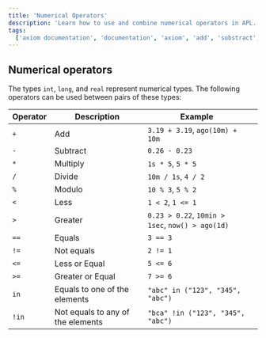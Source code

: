 ```yaml
---
title: 'Numerical Operators'
description: 'Learn how to use and combine numerical operators in APL.'
tags:
  ['axiom documentation', 'documentation', 'axiom', 'add', 'substract', 'multiply', 'divide', 'modulo', 'less', 'greater', 'equals', 'not equals', 'less or equal']
---
```


## Numerical operators

The types `int`, `long`, and `real` represent numerical types. The following operators can be used between pairs of these types:

| **Operator** | **Description**                   | **Example**                                      |     |
| ------------ | --------------------------------- | ------------------------------------------------ | --- |
| `+`          | Add                               | `3.19 + 3.19`, `ago(10m) + 10m`                  |
| `-`          | Subtract                          | `0.26 - 0.23`                                    |
| `*`          | Multiply                          | `1s * 5`, `5 * 5`                                |
| `/`          | Divide                            | `10m / 1s`, `4 / 2`                              |
| `%`          | Modulo                            | `10 % 3`, `5 % 2`                                |
| `<`          | Less                              | `1 < 2`, `1 <= 1`                                |
| `>`          | Greater                           | `0.23 > 0.22`, `10min > 1sec`, `now() > ago(1d)` |
| `==`         | Equals                            | `3 == 3`                                         |
| `!=`         | Not equals                        | `2 != 1`                                         |
| `<=`         | Less or Equal                     | `5 <= 6`                                         |
| `>=`         | Greater or Equal                  | `7 >= 6`                                         |
| `in`         | Equals to one of the elements     | `"abc" in ("123", "345", "abc")`                 |
| `!in`        | Not equals to any of the elements | `"bca" !in ("123", "345", "abc")`                |
